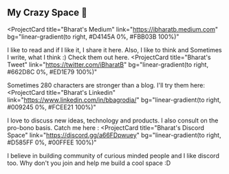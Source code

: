 ## My Crazy Space 🚀

<ProjectCard
  title="Bharat's Medium"
  link="https://ibharatb.medium.com"
  bg="linear-gradient(to right, #D4145A 0%, #FBB03B 100%)"
>
  I like to read and if I like it, I share it here. Also, I like to think and Sometimes I write, what I think :) Check them out here.
</ProjectCard>
<ProjectCard
  title="Bharat's Tweet"
  link="https://twitter.com/iBharatB"
  bg="linear-gradient(to right, #662D8C 0%, #ED1E79 100%)"
>
  Sometimes 280 characters are stronger than a blog. I'll try them here:
</ProjectCard>
<ProjectCard
  title="Bharat's Linkedin"
  link="https://www.linkedin.com/in/bbagrodia/"
  bg="linear-gradient(to right, #009245 0%, #FCEE21 100%)"
>
  I love to discuss new ideas, technology and products. I also consult on the pro-bono basis. Catch me here :
</ProjectCard>
<ProjectCard
  title="Bharat's Discord Space"
  link="https://discord.gg/a66FDpwuey"
  bg="linear-gradient(to right, #D585FF 0%, #00FFEE 100%)"
>
  I believe in building community of curious minded people and I like discord too. Why don't you join and help me build a cool space :D
</ProjectCard>
